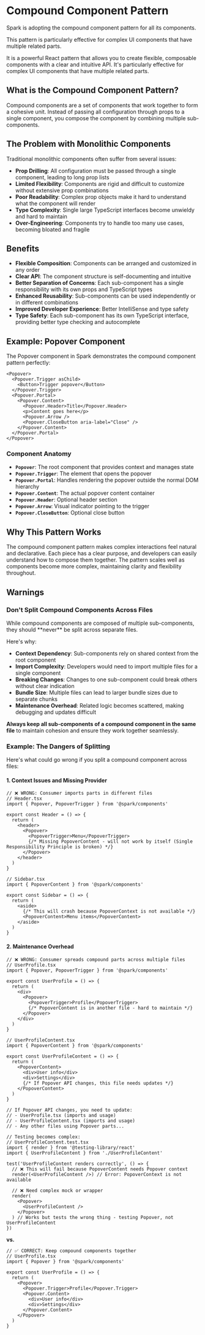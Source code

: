 
<Meta title="Components Principles/Compound pattern" />



# Compound Component Pattern

Spark is adopting the compound component pattern for all its components.

This pattern is particularly effective for complex UI components that have multiple related parts.

It is a powerful React pattern that allows you to create flexible, composable components with a clear and intuitive API. It's particularly effective for complex UI components that have multiple related parts.

## What is the Compound Component Pattern?

Compound components are a set of components that work together to form a cohesive unit. Instead of passing all configuration through props to a single component, you compose the component by combining multiple sub-components.

## The Problem with Monolithic Components

Traditional monolithic components often suffer from several issues:

- **Prop Drilling**: All configuration must be passed through a single component, leading to long prop lists
- **Limited Flexibility**: Components are rigid and difficult to customize without extensive prop combinations
- **Poor Readability**: Complex prop objects make it hard to understand what the component will render
- **Type Complexity**: Single large TypeScript interfaces become unwieldy and hard to maintain
- **Over-Engineering**: Components try to handle too many use cases, becoming bloated and fragile

## Benefits

- **Flexible Composition**: Components can be arranged and customized in any order
- **Clear API**: The component structure is self-documenting and intuitive
- **Better Separation of Concerns**: Each sub-component has a single responsibility with its own props and TypeScript types
- **Enhanced Reusability**: Sub-components can be used independently or in different combinations
- **Improved Developer Experience**: Better IntelliSense and type safety
- **Type Safety**: Each sub-component has its own TypeScript interface, providing better type checking and autocomplete

## Example: Popover Component

The Popover component in Spark demonstrates the compound component pattern perfectly:

```tsx
<Popover>
  <Popover.Trigger asChild>
    <Button>Trigger popover</Button>
  </Popover.Trigger>
  <Popover.Portal>
    <Popover.Content>
      <Popover.Header>Title</Popover.Header>
      <p>Content goes here</p>
      <Popover.Arrow />
      <Popover.CloseButton aria-label="Close" />
    </Popover.Content>
  </Popover.Portal>
</Popover>
```

### Component Anatomy

- **`Popover`**: The root component that provides context and manages state
- **`Popover.Trigger`**: The element that opens the popover
- **`Popover.Portal`**: Handles rendering the popover outside the normal DOM hierarchy
- **`Popover.Content`**: The actual popover content container
- **`Popover.Header`**: Optional header section
- **`Popover.Arrow`**: Visual indicator pointing to the trigger
- **`Popover.CloseButton`**: Optional close button

## Why This Pattern Works

The compound component pattern makes complex interactions feel natural and declarative. Each piece has a clear purpose, and developers can easily understand how to compose them together. The pattern scales well as components become more complex, maintaining clarity and flexibility throughout.

## Warnings

### Don't Split Compound Components Across Files

<Callout kind="warning">
  While compound components are composed of multiple sub-components, they should **never** be split across separate files.
</Callout>

 Here's why:

- **Context Dependency**: Sub-components rely on shared context from the root component
- **Import Complexity**: Developers would need to import multiple files for a single component
- **Breaking Changes**: Changes to one sub-component could break others without clear indication
- **Bundle Size**: Multiple files can lead to larger bundle sizes due to separate chunks
- **Maintenance Overhead**: Related logic becomes scattered, making debugging and updates difficult

**Always keep all sub-components of a compound component in the same file** to maintain cohesion and ensure they work together seamlessly.

### Example: The Dangers of Splitting

Here's what could go wrong if you split a compound component across files:

#### 1. Context Issues and Missing Provider

```tsx
// ❌ WRONG: Consumer imports parts in different files
// Header.tsx
import { Popover, PopoverTrigger } from '@spark/components'

export const Header = () => {
  return (
    <header>
      <Popover>
        <PopoverTrigger>Menu</PopoverTrigger>
        {/* Missing PopoverContent - will not work by itself (Single Responsibility Principle is broken) */}
      </Popover>
    </header>
  )
}

// Sidebar.tsx  
import { PopoverContent } from '@spark/components'

export const Sidebar = () => {
  return (
    <aside>
      {/* This will crash because PopoverContext is not available */}
      <PopoverContent>Menu items</PopoverContent>
    </aside>
  )
}
```

#### 2. Maintenance Overhead

```tsx
// ❌ WRONG: Consumer spreads compound parts across multiple files
// UserProfile.tsx
import { Popover, PopoverTrigger } from '@spark/components'

export const UserProfile = () => {
  return (
    <div>
      <Popover>
        <PopoverTrigger>Profile</PopoverTrigger>
        {/* PopoverContent is in another file - hard to maintain */}
      </Popover>
    </div>
  )
}

// UserProfileContent.tsx
import { PopoverContent } from '@spark/components'

export const UserProfileContent = () => {
  return (
    <PopoverContent>
      <div>User info</div>
      <div>Settings</div>
      {/* If Popover API changes, this file needs updates */}
    </PopoverContent>
  )
}

// If Popover API changes, you need to update:
// - UserProfile.tsx (imports and usage)
// - UserProfileContent.tsx (imports and usage)
// - Any other files using Popover parts...

// Testing becomes complex:
// UserProfileContent.test.tsx
import { render } from '@testing-library/react'
import { UserProfileContent } from './UserProfileContent'

test('UserProfileContent renders correctly', () => {
  // ❌ This will fail because PopoverContent needs Popover context
  render(<UserProfileContent />) // Error: PopoverContext is not available
  
  // ❌ Need complex mock or wrapper
  render(
    <Popover>
      <UserProfileContent />
    </Popover>
  ) // Works but tests the wrong thing - testing Popover, not UserProfileContent
})
```

**vs.**

```tsx
// ✅ CORRECT: Keep compound components together
// UserProfile.tsx
import { Popover } from '@spark/components'

export const UserProfile = () => {
  return (
    <Popover>
      <Popover.Trigger>Profile</Popover.Trigger>
      <Popover.Content>
        <div>User info</div>
        <div>Settings</div>
      </Popover.Content>
    </Popover>
  )
}
```

